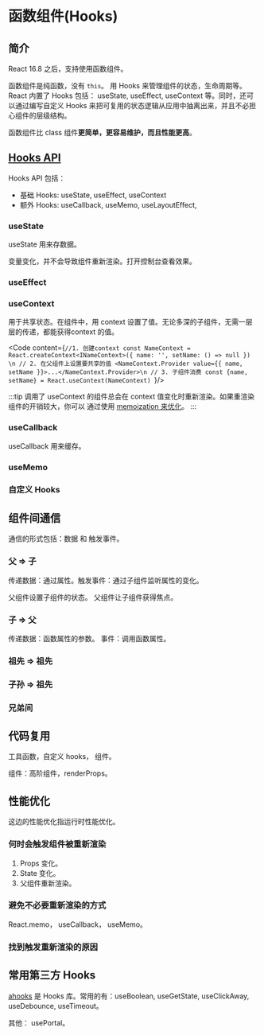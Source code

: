 
# 函数组件(Hooks)
## 简介
React 16.8 之后，支持使用函数组件。

函数组件是纯函数，没有 `this`。 用 Hooks 来管理组件的状态，生命周期等。React 内置了 Hooks 包括： useState, useEffect, useContext 等。同时，还可以通过编写自定义 Hooks 来把可复用的状态逻辑从应用中抽离出来，并且不必担心组件的层级结构。

函数组件比 class 组件**更简单，更容易维护，而且性能更高**。

## [Hooks API](https://reactjs.org/docs/hooks-reference.html)
Hooks API 包括：
* 基础 Hooks: useState, useEffect, useContext
* 额外 Hooks: useCallback, useMemo, useLayoutEffect,

### useState
useState 用来存数据。

变量变化，并不会导致组件重新渲染。打开控制台查看效果。
<Demo>
  <ChangeVarNotReRender />
</Demo>



### useEffect

### useContext
用于共享状态。在组件中，用 context 设置了值。无论多深的子组件，无需一层层的传递，都能获得context 的值。

<Demo>
  <UseContextDemo />
</Demo>

<Code 
  content={`//1. 创建context
const NameContext = React.createContext<INameContext>({
  name: '',
  setName: () => null
}) \n
// 2. 在父组件上设置要共享的值
<NameContext.Provider value={{
  name,
  setName
}}>...</NameContext.Provider>\n
// 3. 子组件消费
const {name, setName} = React.useContext(NameContext)
`}/>

:::tip
调用了 useContext 的组件总会在 context 值变化时重新渲染。如果重渲染组件的开销较大，你可以 通过使用 [memoization 来优化](https://github.com/facebook/react/issues/15156#issuecomment-474590693)。
:::

### useCallback
useCallback 用来缓存。

### useMemo

### 自定义 Hooks


## 组件间通信
通信的形式包括：数据 和 触发事件。

### 父 => 子
传递数据：通过属性。触发事件：通过子组件监听属性的变化。

父组件设置子组件的状态。
父组件让子组件获得焦点。

### 子 => 父
传递数据：函数属性的参数。 事件：调用函数属性。


### 祖先 => 祖先


### 子孙 => 祖先

### 兄弟间


## 代码复用
工具函数，自定义 hooks， 组件。

组件：高阶组件，renderProps。

## 性能优化
这边的性能优化指运行时性能优化。

### 何时会触发组件被重新渲染
1. Props 变化。
2. State 变化。
2. 父组件重新渲染。

### 避免不必要重新渲染的方式
React.memo， useCallback， useMemo。

### 找到触发重新渲染的原因

## 常用第三方 Hooks
[ahooks](https://ahooks.js.org/zh-CN) 是 Hooks 库。常用的有：useBoolean, useGetState, useClickAway, useDebounce, useTimeout。

其他： usePortal。

